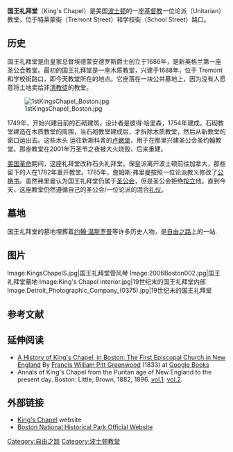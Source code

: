 {{Infobox_nrhp
| name =国王礼拜堂
| nrhp_type = nhl
| image = kings chapel boston 2009h.JPG
| caption = 国王礼拜堂，2009年
| location= [[波士顿|波士顿]]
| lat_degrees = 42 | lat_minutes = 21 | lat_seconds = 28.81 | lat_direction = N
| long_degrees = 71 | long_minutes = 3 | long_seconds = 35.98 | long_direction = W
| area =
| built =1749
| architect= 彼得·哈里森
| architecture= 乔治式
|designated_nrhp_type= 1960年10月9日
| added = 1974年5月2日
| governing_body = 私人
| refnum=74002045<ref name="nris">{{cite web |url=http://www.nr.nps.gov/ |title=National Register Information System |date=2007-01-23 |work=[[National_Register_of_Historic_Places|National Register of Historic Places]] |publisher=National Park Service |deadurl=yes |archiveurl=https://web.archive.org/web/20071002195303/http://www.nr.nps.gov/ |archivedate=2007-10-02 |accessdate=2010-02-23 }}</ref>
}}

'''国王礼拜堂'''（King's Chapel）是美国[[波士顿|波士顿]]的一座[[基督教|基督教]]一位论派（Unitarian）教堂，位于特莱蒙街（Tremont Street）和学校街（School Street）路口。 

==历史==
国王礼拜堂是由皇家总督埃德蒙安德罗斯爵士创立于1686年，是新英格兰第一座圣公会教堂。最初的国王礼拜堂是一座木质教堂，兴建于1688年，位于 Tremont 和学校街路口，即今天教堂所在的地点。它座落在一块公共墓地上，因为没有人愿意将土地卖给非[[清教徒|清教徒]]的教堂。

[[Image:1stKingsChapel_Boston.jpg|thumb]]

1749年，开始兴建目前的石砌建筑，设计者是彼得·哈里森，1754年建成。石砌教堂建造在木质教堂的周围，当石砌教堂建成后，才拆除木质教堂，然后从新教堂的窗口运出去。这些木头 运往新斯科舍的[[卢嫩堡|卢嫩堡]]，用于在那里兴建圣公会圣约翰教堂。那座教堂在2001年万圣节之夜被大火烧毁，后来重建。

[[美国革命|美国革命]]期间，这座礼拜堂改称石头礼拜堂。保皇派离开波士顿前往加拿大，那些留下的人在1782年重开教堂。1785年，詹姆斯·弗里曼按照一位论派教义修改了[[公祷书|公祷书]]。虽然弗里曼认为国王礼拜堂仍属于[[圣公会|圣公会]]，但是圣公会拒绝[[按手礼|按立]]他。直到今天，这座教堂仍然遵循自己的圣公会/一位论派的混合[[礼仪|礼仪]]。

==墓地==
{{main|国王礼拜堂墓地}}
国王礼拜堂的墓地埋葬着[[约翰·温斯罗普|约翰·温斯罗普]]等许多历史人物，是[[自由之路|自由之路]]上的一站.

==图片==
<gallery>
Image:KingsChapelS.jpg|国王礼拜堂管风琴
Image:2006Boston002.jpg|国王礼拜堂墓地 
Image:King's Chapel interior.jpg|19世纪末的国王礼拜堂内部
Image:Detroit_Photographic_Company_(0375).jpg|19世纪末的国王礼拜堂
</gallery>

{{start box}}
{{succession box |
  before=[[谷仓墓地|谷仓墓地]]  |
  title=在波士顿[[自由之路|自由之路]]中的位置  |
  years= '''国王礼拜堂''' |
  after= [[波士顿拉丁学校|波士顿拉丁学校]]
}}
{{end box}}

== 参考文献 ==
{{reflist}}

==延伸阅读==
* [http://books.google.com/books?id=1xZ2I9cNnY8C A History of King's Chapel, in Boston: The First Episcopal Church in New England]{{Wayback|url=http://books.google.com/books?id=1xZ2I9cNnY8C |date=20131013003248 }} By [[F.W.P._Greenwood|Francis William Pitt Greenwood]] (1833) at [[Google_Books|Google Books]]
* Annals of King's Chapel from the Puritan age of New England to the present day. Boston: Little, Brown, 1882, 1896. [http://books.google.com/books?id=0HMPAAAAYAAJ vol.1]{{Wayback|url=http://books.google.com/books?id=0HMPAAAAYAAJ |date=20131013010730 }}; [http://books.google.com/books?id=yfMWAAAAYAAJ vol.2]{{Wayback|url=http://books.google.com/books?id=yfMWAAAAYAAJ |date=20131013010858 }}.

== 外部链接 ==
{{commonscat|King's Chapel}}
* [http://www.kings-chapel.org King's Chapel]{{Wayback|url=http://www.kings-chapel.org/ |date=20201001132632 }} website
* [http://www.nps.gov/bost/ Boston National Historical Park Official Website]{{Wayback|url=http://www.nps.gov/bost/ |date=20100801101038 }}
{{Authority control}}
[[Category:自由之路|Category:自由之路]]
[[Category:波士顿教堂|Category:波士顿教堂]]